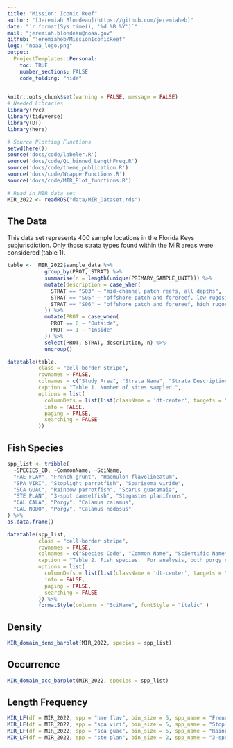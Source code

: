 ```yaml
---
title: "Mission: Iconic Reef"
author: "[Jeremiah Blondeau](https://github.com/jeremiaheb)"
date: "`r format(Sys.time(), '%d %B %Y')`"
mail: "jeremiah.blondeau@noaa.gov"
github: "jeremiaheb/MissionIconicReef"
logo: "noaa_logo.png"
output:
  ProjectTemplates::Personal:
    toc: TRUE
    number_sections: FALSE
    code_folding: "hide"
---
```


```r
knitr::opts_chunk$set(warning = FALSE, message = FALSE)
# Needed Libraries
library(rvc)
library(tidyverse)
library(DT)
library(here)

# Source Plotting Functions
setwd(here())
source('docs/code/labeler.R')
source('docs/code/QL_binned_LengthFreq.R')
source('docs/code/theme_publication.R')
source('docs/code/WrapperFunctions.R')
source('docs/code/MIR_Plot_functions.R')

# Read in MIR data set
MIR_2022 <- readRDS("data/MIR_Dataset.rds")
```

## The Data

This data set represents 400 sample locations in the Florida Keys subjurisdiction. Only those strata types found within the MIR areas were considered (table 1).

```r
table <-  MIR_2022$sample_data %>%
            group_by(PROT, STRAT) %>%
            summarise(n = length(unique(PRIMARY_SAMPLE_UNIT))) %>%
            mutate(description = case_when(
              STRAT == "S03" ~ "mid-channel patch reefs, all depths",
              STRAT == "S05" ~ "offshore patch and forereef, low rugosity, <12m",
              STRAT == "S06" ~ "offshore patch and forereef, high rugosity, <12m"
            )) %>%
            mutate(PROT = case_when(
              PROT == 0 ~ "Outside",
              PROT == 1 ~ "Inside"
            )) %>% 
            select(PROT, STRAT, description, n) %>%
            ungroup()

datatable(table, 
          class = "cell-border stripe", 
          rownames = FALSE,
          colnames = c("Study Area", "Strata Name", "Strata Description", "Sample Number"),
          caption = "Table 1. Number of sites sampled.",
          options = list(
            columnDefs = list(list(className = 'dt-center', targets = "_all")),
            info = FALSE,
            paging = FALSE,
            searching = FALSE
          ))

```

## Fish Species

```r
spp_list <- tribble(
  ~SPECIES_CD, ~CommonName, ~SciName,
  "HAE FLAV", "French grunt", "Haemulon flavolineatum",
  "SPA VIRI", "Stoplight parrotfish", "Sparisoma viride",
  "SCA GUAC", "Rainbow parrotfish", "Scarus guacamaia", 
  "STE PLAN", "3-spot damselfish", "Stegastes planifrons",
  "CAL CALA", "Porgy", "Calamus calamus",
  "CAL NODO", "Porgy", "Calamus nodosus"
) %>%
as.data.frame()

datatable(spp_list,
          class = "cell-border stripe",
          rownames = FALSE,
          colnames = c("Species Code", "Common Name", "Scientific Name"),
          caption = "Table 2. Fish species.  For analysis, both porgy species were combined ",
          options = list(
            columnDefs = list(list(className = 'dt-center', targets = "_all")),
            info = FALSE,
            paging = FALSE,
            searching = FALSE
          )) %>%
          formatStyle(columns = "SciName", fontStyle = "italic" )
```

## Density
```r
MIR_domain_dens_barplot(MIR_2022, species = spp_list)
```

## Occurrence
```r
MIR_domain_occ_barplot(MIR_2022, species = spp_list)
```

## Length Frequency
```r
MIR_LF(df = MIR_2022, spp = "hae flav", bin_size = 5, spp_name = "French grunt")
MIR_LF(df = MIR_2022, spp = "spa viri", bin_size = 5, spp_name = "Stoplight parrotfish")
MIR_LF(df = MIR_2022, spp = "sca guac", bin_size = 5, spp_name = "Rainbow parrotfish")
MIR_LF(df = MIR_2022, spp = "ste plan", bin_size = 2, spp_name = "3-spot damselfish")
```


